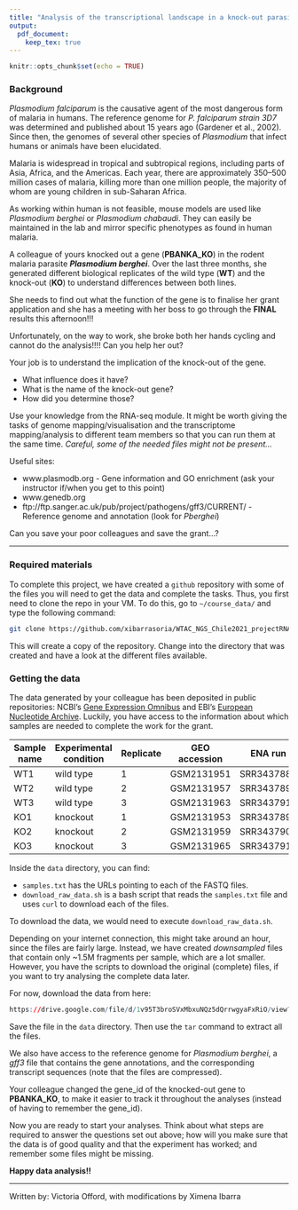 ```yaml
---
title: "Analysis of the transcriptional landscape in a knock-out parasite"
output:
  pdf_document:
    keep_tex: true
---
```


```r
knitr::opts_chunk$set(echo = TRUE)
```

### Background

*Plasmodium falciparum* is the causative agent of the most dangerous form of malaria in humans. The reference genome for *P. falciparum strain 3D7* was determined and published about 15 years ago (Gardener et al., 2002). Since then, the genomes of several other species of *Plasmodium* that infect humans or animals have been elucidated.

Malaria is widespread in tropical and subtropical regions, including parts of Asia, Africa, and the Americas. Each year, there are approximately 350–500 million cases of malaria, killing more than one million people, the majority of whom are young children in sub-Saharan Africa.

As working within human is not feasible, mouse models are used like *Plasmodium berghei* or *Plasmodium chabaudi*. They can easily be maintained in the lab and mirror specific phenotypes as found in human malaria.

A colleague of yours knocked out a gene (**PBANKA_KO**) in the rodent malaria parasite ***Plasmodium berghei***. Over the last three months, she generated different biological replicates of the wild type (**WT**) and the knock-out (**KO**) to understand differences between both lines.

She needs to find out what the function of the gene is to finalise her grant application and she has a meeting with her boss to go through the **FINAL** results this afternoon!!!

Unfortunately, on the way to work, she broke both her hands cycling and cannot do the analysis!!!! Can you help her out?

Your job is to understand the implication of the knock-out of the gene.

- What influence does it have?
- What is the name of the knock-out gene?
- How did you determine those?

Use your knowledge from the RNA-seq module. It might be worth giving the tasks of genome mapping/visualisation and the transcriptome mapping/analysis to different team members so that you can run them at the same time. *Careful, some of the needed files might not be present...*

Useful sites:

- www.plasmodb.org - Gene information and GO enrichment (ask your instructor if/when you get to this point)
- www.genedb.org
- ftp://ftp.sanger.ac.uk/pub/project/pathogens/gff3/CURRENT/ - Reference genome and annotation (look for *Pberghei*)

Can you save your poor colleagues and save the grant...?

----

### Required materials

To complete this project, we have created a `github` repository with some of the files you will need to get the data and complete the tasks. Thus, you first need to clone the repo in your VM. To do this, go to `~/course_data/` and type the following command:

```bash
git clone https://github.com/xibarrasoria/WTAC_NGS_Chile2021_projectRNAseq_1b.git
```

This will create a copy of the repository. Change into the directory that was created and have a look at the different files available.

### Getting the data

The data generated by your colleague has been deposited in public repositories: NCBI's [Gene Expression Omnibus](https://www.ncbi.nlm.nih.gov/geo/) and EBI's [European Nucleotide Archive](https://www.ebi.ac.uk/ena/browser/home). Luckily, you have access to the information about which samples are needed to complete the work for the grant.

|Sample name|Experimental condition|Replicate|GEO accession|ENA run   |
|-----------|----------------------|---------|-------------|----------|
|WT1        |wild type             |1        |GSM2131951   |SRR3437887|
|WT2        |wild type             |2        |GSM2131957   |SRR3437899|
|WT3        |wild type             |3        |GSM2131963   |SRR3437911|
|KO1        |knockout              |1        |GSM2131953   |SRR3437891|
|KO2        |knockout              |2        |GSM2131959   |SRR3437903|
|KO3        |knockout              |3        |GSM2131965   |SRR3437915|

Inside the `data` directory, you can find:

- `samples.txt` has the URLs pointing to each of the FASTQ files.
- `download_raw_data.sh` is a bash script that reads the `samples.txt` file and uses `curl` to download each of the files. 

To download the data, we would need to execute `download_raw_data.sh`. 

Depending on your internet connection, this might take around an hour, since the files are fairly large. Instead, we have created *downsampled* files that contain only ~1.5M fragments per sample, which are a lot smaller. However, you have the scripts to download the original (complete) files, if you want to try analysing the complete data later.

For now, download the data from here:

```r
https://drive.google.com/file/d/1v95T3broSVxMbxuNQz5dQrrwgyaFxRiO/view?usp=sharing
```

Save the file in the `data` directory. Then use the `tar` command to extract all the files.

We also have access to the reference genome for *Plasmodium berghei*, a *gff3* file that contains the gene annotations, and the corresponding transcript sequences (note that the files are compressed). 

Your colleague changed the gene_id of the knocked-out gene to **PBANKA_KO**, to make it easier to track it throughout the analyses (instead of having to remember the gene_id). 

Now you are ready to start your analyses. Think about what steps are required to answer the questions set out above; how will you make sure that the data is of good quality and that the experiment has worked; and remember some files might be missing.

**Happy data analysis!!**

------

Written by: Victoria Offord, with modifications by Ximena Ibarra





